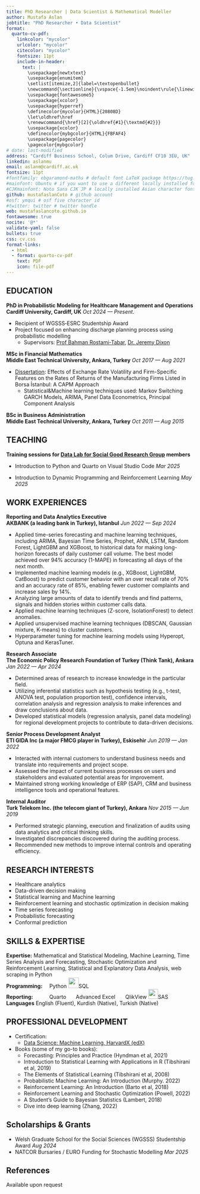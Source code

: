```yaml
---
title: PhD Researcher | Data Scientist & Mathematical Modeller
author: Mustafa Aslan
jobtitle: "PhD Researcher • Data Scientist"
format:
  quarto-cv-pdf:
    linkcolor: "mycolor"
    urlcolor: "mycolor"
    citecolor: "mycolor"
    fontsize: 11pt
    include-in-header:
      text: |
        \usepackage{newtxtext}
        \usepackage{enumitem}
        \setlist[itemize,2]{label=\textopenbullet}
        \newcommand{\sectionline}{\vspace{-1.5em}\noindent\rule{\linewidth}{0.8pt}\vspace{-0.5em}}
        \usepackage{fontawesome5}
        \usepackage{xcolor}
        \usepackage{hyperref}
        \definecolor{mycolor}{HTML}{20808D}
        \let\oldhref\href
        \renewcommand{\href}[2]{\oldhref{#1}{\textmd{#2}}}
        \usepackage{xcolor}
        \definecolor{mybgcolor}{HTML}{FBFAF4}
        \usepackage{pagecolor}
        \pagecolor{mybgcolor}
# date: last-modified
address: "Cardiff Business School, Colum Drive, Cardiff CF10 3EU, UK"
linkedin: aslanmu
email: aslanm@cardiff.ac.uk
fontsize: 11pt
#fontfamily: ebgaramond-maths # default font LaTeX package https://tug.org/FontCatalogue/about.html
#mainfont: Ubuntu # if you want to use a different locally installed font
#CJKmainfont: Noto Sans CJK JP # locally installed Asian character font, must use with xelatex
github: mustafaslanCoto # github account
#osf: ymqui # osf five character id
#twitter: twitter # twitter handle
web: mustafaslancoto.github.io
fontawesome: true
nocite: '@*'
validate-yaml: false
bullets: true
css: cv.css
format-links:
  - html
  - format: quarto-cv-pdf
    text: PDF
    icon: file-pdf
---
```


\setlist[itemize,2]{label=\textopenbullet}

## **EDUCATION**

\sectionline

**PhD in Probabilistic Modeling for Healthcare Management and Operations**\
[**Cardiff University, Cardiff, UK**]{.cvinstitution} \hfill [*Oct 2024 --- Present*]{.cvdate}.

-   Recipient of WGSSS‑ESRC Studentship Award
-   Project focused on enhancing discharge planning process using probabilistic modelling
    -   Supervisors: [Prof Bahman Rostami‑Tabar](https://www.bahmanrt.com/), [Dr. Jeremy Dixon](https://profiles.cardiff.ac.uk/staff/dixonj7)

**MSc in Financial Mathematics**\
[**Middle East Technical University, Ankara, Turkey**]{.cvinstitution} \hfill [*Oct 2017 --- Aug 2021*]{.cvdate}

-   [Dissertation](https://open.metu.edu.tr/handle/11511/93166): Effects of Exchange Rate Volatility and Firm-Specific Features on the Rates of Returns of the Manufacturing Firms Listed in Borsa İstanbul: A CAPM Approach
    -   Statistical&Machine learning techniques used: Markov Switching GARCH Models, ARIMA, Panel Data Econometrics, Principal Component Analysis

**BSc in Business Administration**\
[**Middle East Technical University, Ankara, Turkey**]{.cvinstitution} \hfill [*Oct 2011 --- Aug 2015*]{.cvdate}

## **TEACHING** {style="page-break-before: always"}

\sectionline

[**Training sessions for [Data Lab for Social Good Research Group](https://www.cardiff.ac.uk/research/explore/research-units/data-lab-for-social-good) members**]{.cvinstitution}

-   Introduction to Python and Quarto on Visual Studio Code \hfill [*Mar 2025*]{.cvdate}

-   Introduction to Dynamic Programming and Reinforcement Learning \hfill [*May 2025*]{.cvdate}

## **WORK EXPERIENCES**

\sectionline

**Reporting and Data Analytics Executive**\
[**AKBANK (a leading bank in Turkey), Istanbul**]{.cvinstitution} \hfill [*Jun 2022 --- Sep 2024*]{.cvdate}

-   Applied time-series forecasting and machine learning techniques, including ARIMA, Bayesian Time Series, Prophet, ANN, LSTM, Random Forest, LightGBM and XGBoost, to historical data for making long-horizon forecasts of daily customer call volume. The best model achieved over 94% accuracy (1-MAPE) in forecasting all days of the next month.
-   Implemented machine learning models (e.g., XGBoost, LightGBM, CatBoost) to predict customer behavior with an over recall rate of 70% and an accuracy rate of 85%, enabling fewer customer complaints and increase sales by 14%.
-   Analyzing large amounts of data to identify trends and find patterns, signals and hidden stories within customer calls data.
-   Applied machine learning techniques (Z-score, IsolationForest) to detect anomalies.
-   Applied unsupervised machine learning techniques (DBSCAN, Gaussian mixture, K-means) to cluster customers.
-   Hyperparameter tuning for machine learning models using Hyperopt, Optuna and KerasTuner.

**Research Associate**\
[**The Economic Policy Research Foundation of Turkey (Think Tank), Ankara**]{.cvinstitution} \hfill [*Jan 2022 --- Apr 2024*]{.cvdate}

-   Determined areas of research to increase knowledge in the particular field.
-   Utilizing inferential statistics such as hypothesis testing (e.g., t-test, ANOVA test, population proportion test), confidence intervals, correlation analysis and regression analysis to make inferences and draw conclusions about data.
-   Developed statistical models (regression analysis, panel data modeling) for regional development projects to contribute to data-driven decisions.

**Senior Process Development Analyst**\
[**ETI GIDA Inc (a major FMCG player in Turkey), Eskisehir**]{.cvinstitution} \hfill [*Jun 2019 --- Jan 2022*]{.cvdate}

-   Interacted with internal customers to understand business needs and translate into requirements and project scope.
-   Assessed the impact of current business processes on users and stakeholders and evaluated potential areas for improvement.
-   Maintained strong working knowledge of ERP (SAP), CRM and business intelligence tools and operational features.

**Internal Auditor**\
[**Turk Telekom Inc. (the telecom giant of Turkey), Ankara**]{.cvinstitution} \hfill [*Nov 2015 --- Jun 2019*]{.cvdate}

-   Performed strategic planning, execution and finalization of audits using data analytics and critical thinking skills.
-   Investigated discrepancies discovered during the auditing process.
-   Recommended new methods to improve internal controls and operating efficiency.

## **RESEARCH INTERESTS** {style="page-break-before: always"}

\sectionline

-   Healthcare analytics
-   Data-driven decision making
-   Statistical learning and Machine learning
-   Reinforcement learning and stochastic optimization in decision making
-   Time series forecasting
-   Probabilistic forecasting
-   Conformal prediction

## **SKILLS & EXPERTISE** {style="page-break-before: always"}

\sectionline

**Expertise:** Mathematical and Statistical Modeling, Machine Learning, Time Series Analysis and Forecasting, Stochastic Optimization and Reinforcement Learning, Statistical and Explanatory Data Analysis, web scraping in Python\
**Programming:** ![](images/python.jpeg){width="15"}Python ![](images/sql.png){width="28"}SQL\
**Reporting:** ![](images/quarto.png){width="40" height="10"}Quarto ![](images/excel.png){width="22" height="15"}Advanced Excel ![](images/qlick.png){width="23" height="10"}QlikView ![](images/sas.png){width="26"}SAS\
**Languages** English (Fluent), Kurdish (Native), Turkish (Native)


## **PROFESSIONAL DEVELOPMENT** {style="page-break-before: always"}

\sectionline

-   Certification:
    -   [Data Science: Machine Learning, HarvardX (edX)](https://courses.edx.org/certificates/f1ae5e21826241a5ad7ebb4de58dabb4)
-   Books (some of my go-to books):
    -   Forecasting: Principles and Practice (Hyndman et al, 2021)
    -   Introduction to Statistical Learning with Applications in R (Tibshirani et al, 2019)
    -   The Elements of Statistical Learning (Tibshirani et al, 2008)
    -   Probabilistic Machine Learning: An Introduction (Murphy. 2022)
    -   Reinforcement Learning: An Introduction (Barto et al, 2018)
    -   Reinforcement Learning and Stochastic Optimization (Powell, 2022)
    -   A Student’s Guide to Bayesian Statistics (Lambert, 2018)
    -   Dive into deep learning (Zhang, 2022)

## **Scholarships & Grants**

\sectionline

-   Welsh Graduate School for the Social Sciences (WGSSS) Studentship Award \hfill [*Aug 2024*]{.cvdate}
-   NATCOR Bursaries / EURO Funding for Stochastic Modelling \hfill [*Mar 2025*]{.cvdate}

::: print-only
## **References** {.unlisted}

\sectionline

Available upon request
:::